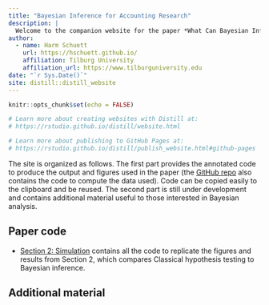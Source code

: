 ```yaml
---
title: "Bayesian Inference for Accounting Research"
description: |
  Welcome to the companion website for the paper *What Can Bayesian Inference Do for Accounting Research?* I hope this site and the accompanying [GitHub repo](https://github.com/hschuett/BayesForAccountingResearch) will help those interested in Bayesian methods to find a starting point. Hopefully you find it useful.
author:
  - name: Harm Schuett
    url: https://hschuett.github.io/
    affiliation: Tilburg University
    affiliation_url: https://www.tilburguniversity.edu
date: "`r Sys.Date()`"
site: distill::distill_website
---
```


```r
knitr::opts_chunk$set(echo = FALSE)

# Learn more about creating websites with Distill at:
# https://rstudio.github.io/distill/website.html

# Learn more about publishing to GitHub Pages at:
# https://rstudio.github.io/distill/publish_website.html#github-pages

```

The site is organized as follows. The first part provides the annotated code to produce the output and figures used in the paper (the [GitHub repo](https://github.com/hschuett/BayesForAccountingResearch) also contains the code to compute the data used). Code can be copied easily to the clipboard and be reused. The second part is still under development and contains additional material useful to those interested in Bayesian analysis.

## Paper code

-   [Section 2: Simulation](01-classic-vs-bayes.html) contains all the code to replicate the figures and results from Section 2, which compares Classical hypothesis testing to Bayesian inference.

## Additional material
